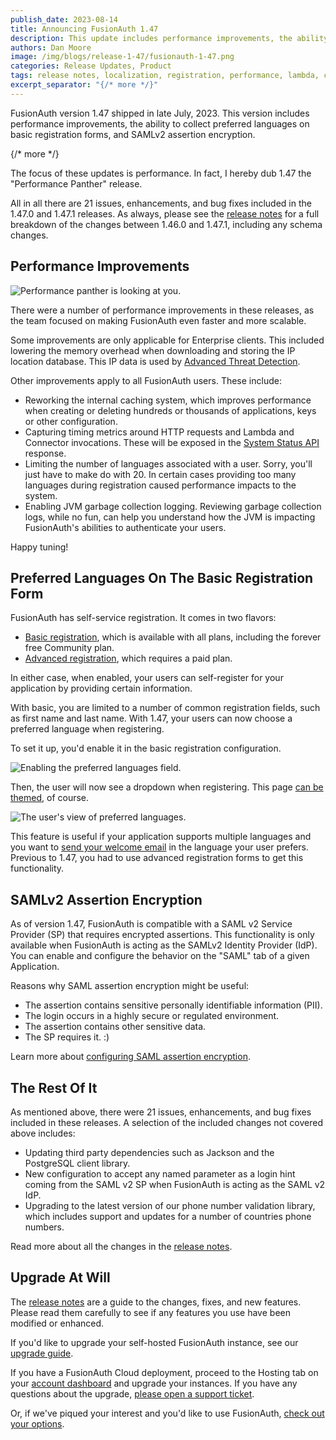 ```yaml
---
publish_date: 2023-08-14 
title: Announcing FusionAuth 1.47
description: This update includes performance improvements, the ability to include preferred languages on the basic registration form, and SAMLv2 assertion encryption.
authors: Dan Moore
image: /img/blogs/release-1-47/fusionauth-1-47.png
categories: Release Updates, Product
tags: release notes, localization, registration, performance, lambda, connector, http, metrics, saml
excerpt_separator: "{/* more */}"
---
```


FusionAuth version 1.47 shipped in late July, 2023. This version includes performance improvements, the ability to collect preferred languages on basic registration forms, and SAMLv2 assertion encryption.

{/* more */}

The focus of these updates is performance. In fact, I hereby dub 1.47 the "Performance Panther" release.

All in all there are 21 issues, enhancements, and bug fixes included in the 1.47.0 and 1.47.1 releases. As always, please see the [release notes](/docs/release-notes/#version-1-47-1) for a full breakdown of the changes between 1.46.0 and 1.47.1, including any schema changes.

## Performance Improvements

![Performance panther is looking at you.](/img/blogs/release-1-47/panther.png)

There were a number of performance improvements in these releases, as the team focused on making FusionAuth even faster and more scalable. 

Some improvements are only applicable for Enterprise clients. This included lowering the memory overhead when downloading and storing the IP location database. This IP data is used by [Advanced Threat Detection](/docs/operate/secure-and-monitor/advanced-threat-detection).

Other improvements apply to all FusionAuth users. These include:

* Reworking the internal caching system, which improves performance when creating or deleting hundreds or thousands of applications, keys or other configuration. 
* Capturing timing metrics around HTTP requests and Lambda and Connector invocations. These will be exposed in the [System Status API](/docs/apis/system#retrieve-system-status) response.
* Limiting the number of languages associated with a user. Sorry, you'll just have to make do with 20. In certain cases providing too many languages during registration caused performance impacts to the system.
* Enabling JVM garbage collection logging. Reviewing garbage collection logs, while no fun, can help you understand how the JVM is impacting FusionAuth's abilities to authenticate your users.

Happy tuning!

## Preferred Languages On The Basic Registration Form

FusionAuth has self-service registration. It comes in two flavors: 

* [Basic registration](/docs/lifecycle/register-users/basic-registration-forms), which is available with all plans, including the forever free Community plan.
* [Advanced registration](/docs/lifecycle/register-users/advanced-registration-forms), which requires a paid plan.

In either case, when enabled, your users can self-register for your application by providing certain information.

With basic, you are limited to a number of common registration fields, such as first name and last name. With 1.47, your users can now choose a preferred language when registering.

To set it up, you'd enable it in the basic registration configuration.

![Enabling the preferred languages field.](/img/blogs/release-1-47/preferred-languages-enable.png)

Then, the user will now see a dropdown when registering. This page [can be themed](/docs/customize/look-and-feel/), of course.

![The user's view of preferred languages.](/img/blogs/release-1-47/preferred-languages-user.png)

This feature is useful if your application supports multiple languages and you want to [send your welcome email](/docs/customize/email-and-messages/templates-replacement-variables#setup-password) in the language your user prefers. Previous to 1.47, you had to use advanced registration forms to get this functionality.

## SAMLv2 Assertion Encryption

As of version 1.47, FusionAuth is compatible with a SAML v2 Service Provider (SP) that requires encrypted assertions. This functionality is only available when FusionAuth is acting as the SAMLv2 Identity Provider (IdP). You can enable and configure the behavior on the "SAML" tab of a given Application.

Reasons why SAML assertion encryption might be useful:

* The assertion contains sensitive personally identifiable information (PII).
* The login occurs in a highly secure or regulated environment.
* The assertion contains other sensitive data.
* The SP requires it. :)

Learn more about [configuring SAML assertion encryption](/docs/get-started/core-concepts/applications#assertion-encryption).

## The Rest Of It

As mentioned above, there were 21 issues, enhancements, and bug fixes included in these releases. A selection of the included changes not covered above includes:

* Updating third party dependencies such as Jackson and the PostgreSQL client library.
* New configuration to accept any named parameter as a login hint coming from the SAML v2 SP when FusionAuth is acting as the SAML v2 IdP. 
* Upgrading to the latest version of our phone number validation library, which includes support and updates for a number of countries phone numbers.

Read more about all the changes in the [release notes](/docs/release-notes/#version-1-47-1).

## Upgrade At Will

The [release notes](/docs/release-notes/#version-1-47-1) are a guide to the changes, fixes, and new features. Please read them carefully to see if any features you use have been modified or enhanced.

If you'd like to upgrade your self-hosted FusionAuth instance, see our [upgrade guide](/docs/operate/deploy/upgrade). 

If you have a FusionAuth Cloud deployment, proceed to the <Breadcrumb>Hosting</Breadcrumb> tab on your <a href="https://account.fusionauth.io/account/deployment/" target="_blank">account dashboard</a> and upgrade your instances. If you have any questions about the upgrade, <a href="https://account.fusionauth.io/account/support/" target="_blank">please open a support ticket</a>.

Or, if we've piqued your interest and you'd like to use FusionAuth, [check out your options](/pricing).
